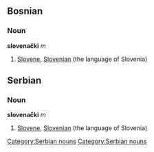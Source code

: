==Bosnian==
===Noun===
[[Category:Serbian nouns]]
'''slovenački''' ''m''
#[[Slovene]], [[Slovenian]] (the language of Slovenia)

==Serbian==
===Noun===
[[Category:Serbian nouns]]
'''slovenački''' ''m''
#[[Slovene]], [[Slovenian]] (the language of Slovenia)